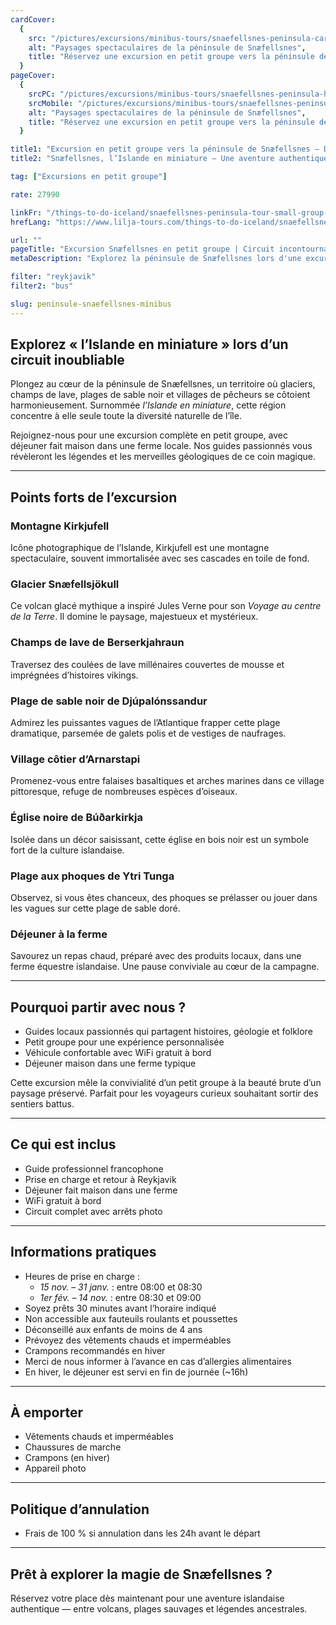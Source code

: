 ```yaml
---
cardCover:
  {
    src: "/pictures/excursions/minibus-tours/snaefellsnes-peninsula-card.webp",
    alt: "Paysages spectaculaires de la péninsule de Snæfellsnes",
    title: "Réservez une excursion en petit groupe vers la péninsule de Snæfellsnes",
  }
pageCover:
  {
    srcPC: "/pictures/excursions/minibus-tours/snaefellsnes-peninsula-header-pc.webp",
    srcMobile: "/pictures/excursions/minibus-tours/snaefellsnes-peninsula-header-mobile.webp",
    alt: "Paysages spectaculaires de la péninsule de Snæfellsnes",
    title: "Réservez une excursion en petit groupe vers la péninsule de Snæfellsnes",
  }

title1: "Excursion en petit groupe vers la péninsule de Snæfellsnes – Déjeuner à la ferme inclus"
title2: "Snæfellsnes, l’Islande en miniature – Une aventure authentique"

tag: ["Excursions en petit groupe"]

rate: 27990

linkFr: "/things-to-do-iceland/snaefellsnes-peninsula-tour-small-group-tour-iceland"
hrefLang: "https://www.lilja-tours.com/things-to-do-iceland/snaefellsnes-peninsula-tour-small-group-tour-iceland"

url: ""
pageTitle: "Excursion Snæfellsnes en petit groupe | Circuit incontournable en Islande"
metaDescription: "Explorez la péninsule de Snæfellsnes lors d'une excursion en petit groupe. Visitez Kirkjufell, le glacier Snæfellsjökull, la plage de Djupalonssandur et plus. Déjeuner inclus."

filter: "reykjavik"
filter2: "bus"

slug: peninsule-snaefellsnes-minibus
---
```


## Explorez « l’Islande en miniature » lors d’un circuit inoubliable

Plongez au cœur de la péninsule de Snæfellsnes, un territoire où glaciers, champs de lave, plages de sable noir et villages de pêcheurs se côtoient harmonieusement. Surnommée _l’Islande en miniature_, cette région concentre à elle seule toute la diversité naturelle de l’île.

Rejoignez-nous pour une excursion complète en petit groupe, avec déjeuner fait maison dans une ferme locale. Nos guides passionnés vous révèleront les légendes et les merveilles géologiques de ce coin magique.

---

## Points forts de l’excursion

### Montagne Kirkjufell  
Icône photographique de l’Islande, Kirkjufell est une montagne spectaculaire, souvent immortalisée avec ses cascades en toile de fond.

### Glacier Snæfellsjökull  
Ce volcan glacé mythique a inspiré Jules Verne pour son _Voyage au centre de la Terre_. Il domine le paysage, majestueux et mystérieux.

### Champs de lave de Berserkjahraun  
Traversez des coulées de lave millénaires couvertes de mousse et imprégnées d’histoires vikings.

### Plage de sable noir de Djúpalónssandur  
Admirez les puissantes vagues de l’Atlantique frapper cette plage dramatique, parsemée de galets polis et de vestiges de naufrages.

### Village côtier d’Arnarstapi  
Promenez-vous entre falaises basaltiques et arches marines dans ce village pittoresque, refuge de nombreuses espèces d’oiseaux.

### Église noire de Búðarkirkja  
Isolée dans un décor saisissant, cette église en bois noir est un symbole fort de la culture islandaise.

### Plage aux phoques de Ytri Tunga  
Observez, si vous êtes chanceux, des phoques se prélasser ou jouer dans les vagues sur cette plage de sable doré.

### Déjeuner à la ferme  
Savourez un repas chaud, préparé avec des produits locaux, dans une ferme équestre islandaise. Une pause conviviale au cœur de la campagne.

---

## Pourquoi partir avec nous ?

- Guides locaux passionnés qui partagent histoires, géologie et folklore
- Petit groupe pour une expérience personnalisée
- Véhicule confortable avec WiFi gratuit à bord
- Déjeuner maison dans une ferme typique

Cette excursion mêle la convivialité d’un petit groupe à la beauté brute d’un paysage préservé. Parfait pour les voyageurs curieux souhaitant sortir des sentiers battus.

---

## Ce qui est inclus

- Guide professionnel francophone
- Prise en charge et retour à Reykjavik
- Déjeuner fait maison dans une ferme
- WiFi gratuit à bord
- Circuit complet avec arrêts photo

---

## Informations pratiques

- Heures de prise en charge :
  - _15 nov. – 31 janv._ : entre 08:00 et 08:30  
  - _1er fév. – 14 nov._ : entre 08:30 et 09:00  
- Soyez prêts 30 minutes avant l’horaire indiqué
- Non accessible aux fauteuils roulants et poussettes
- Déconseillé aux enfants de moins de 4 ans
- Prévoyez des vêtements chauds et imperméables
- Crampons recommandés en hiver
- Merci de nous informer à l’avance en cas d’allergies alimentaires
- En hiver, le déjeuner est servi en fin de journée (~16h)

---

## À emporter

- Vêtements chauds et imperméables
- Chaussures de marche
- Crampons (en hiver)
- Appareil photo

---

## Politique d’annulation

- Frais de 100 % si annulation dans les 24h avant le départ

---

## Prêt à explorer la magie de Snæfellsnes ?

Réservez votre place dès maintenant pour une aventure islandaise authentique — entre volcans, plages sauvages et légendes ancestrales.

<script
  type="text/javascript"
  src="https://widgets.bokun.io/assets/javascripts/apps/build/BokunWidgetsLoader.js?bookingChannelUUID=97236c68-b945-4a96-8587-660bdc4c45fd"
  async
></script>

<div
  class="bokunWidget"
  data-src="https://widgets.bokun.io/online-sales/97236c68-b945-4a96-8587-660bdc4c45fd/experience-calendar/11369"
></div>
